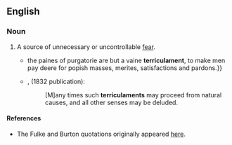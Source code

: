 ==English==

===Noun===
{{en-noun}}
# {{lb|en|obsolete}} A source of unnecessary or uncontrollable [[fear]].
#* {{quote-text|lang=en|year=1589|author={{w|William Fulke}}|title=Confutation of the Rhemish New Testament (Annotation on Hebrews 10:31|passage={{...}}the paines of purgatorie are but a vaine '''terriculament''', to make men pay deere for popish masses, merites, satisfactions and pardons.}}
#* {{RQ:RBrtn AntmyMlncly}}, (1832 publication):
#*: [M]any times such '''terriculaments''' may proceed from natural causes, and all other senses may be deluded.

====References====
* The Fulke and Burton quotations originally appeared [http://home.comcast.net/~wwftd/ here].